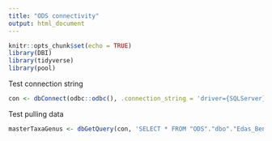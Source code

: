 ```yaml
---
title: "ODS connectivity"
output: html_document
---
```


```r
knitr::opts_chunk$set(echo = TRUE)
library(DBI)
library(tidyverse)
library(pool)

```

Test connection string

```r
con <- dbConnect(odbc::odbc(), .connection_string = 'driver={SQLServer};server={DEQ-SQLODS-PROD,50000};database={ODS};trusted_connection=yes')
```

Test pulling data

```r
masterTaxaGenus <- dbGetQuery(con, 'SELECT * FROM "ODS"."dbo"."Edas_Benthic_Master_Taxa_View"')
```

